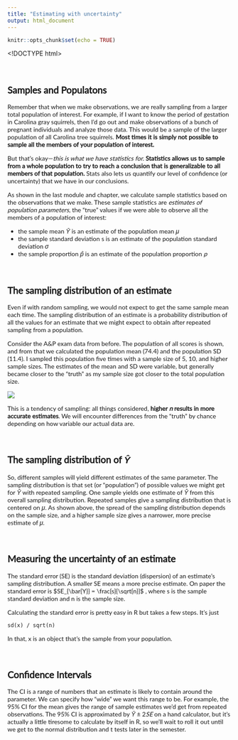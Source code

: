 ```yaml
---
title: "Estimating with uncertainty"
output: html_document
---
```


```r
knitr::opts_chunk$set(echo = TRUE)
```
<!DOCTYPE html>
<html>
<head>
<meta name="viewport" content="width=device-width, initial-scale=1">
<style>

/* latin-ext */
@font-face {
  font-family: 'Lato';
  font-style: normal;
  font-weight: 400;
  src: local('Lato Regular'), local('Lato-Regular'), url(https://fonts.gstatic.com/s/lato/v14/S6uyw4BMUTPHjxAwXiWtFCfQ7A.woff2) format('woff2');
  unicode-range: U+0100-024F, U+0259, U+1E00-1EFF, U+2020, U+20A0-20AB, U+20AD-20CF, U+2113, U+2C60-2C7F, U+A720-A7FF;
}
/* latin */
@font-face {
  font-family: 'Lato';
  font-style: normal;
  font-weight: 400;
  src: local('Lato Regular'), local('Lato-Regular'), url(https://fonts.gstatic.com/s/lato/v14/S6uyw4BMUTPHjx4wXiWtFCc.woff2) format('woff2');
  unicode-range: U+0000-00FF, U+0131, U+0152-0153, U+02BB-02BC, U+02C6, U+02DA, U+02DC, U+2000-206F, U+2074, U+20AC, U+2122, U+2191, U+2193, U+2212, U+2215, U+FEFF, U+FFFD;
}

p {
  font-family: 'Lato', sans-serif;
}

h1 {
  font-family: 'Lato', sans-serif;
}

h2 {
  font-family: 'Lato', sans-serif;
}

h3 {
  font-family: 'Lato', sans-serif;
}

h4 {
  font-family: 'Lato', sans-serif;
}

.list {
  font-family: 'Lato', sans-serif;
}

.list2 {
  font-family: 'Lato', sans-serif;
}

.list3 {
  font-family: 'Lato', sans-serif;
}

.list4 {
  font-family: 'Lato', sans-serif;
}

.list5 {
  font-family: 'Lato', sans-serif;
}

</style>
</head>
<body>
<div class="list">


<br>

## Samples and Populatons

Remember that when we make observations, we are really sampling from a larger total population of interest. For example, if I want to know the period of gestation in Carolina gray squirrels, then I'd go out and make observations of a bunch of pregnant individuals and analyze those data. This would be a sample of the larger population of all Carolina tree squirrels. **Most times it is simply not possible to sample all the members of your population of interest.** 

But that's okay—*this is what we have statistics for.* **Statistics allows us to sample from a whole population to try to reach a conclusion that is generalizable to all members of that population.** Stats also lets us quantify our level of confidence (or uncertainty) that we have in our conclusions.

As shown in the last module and chapter, we calculate sample statistics based on the observations that we make. These sample statistics are *estimates of population parameters*, the "true" values if we were able to observe all the members of a population of interest:

- the sample mean $\bar{Y}$ is an estimate of the population mean $\mu$ 
- the sample standard deviation s is an estimate of the population standard deviation $\sigma$
- the sample proportion $\hat{p}$ is an estimate of the population proportion *p*

<br>

## The sampling distribution of an estimate

Even if with random sampling, we would not expect to get the same sample mean each time. The sampling distribution of an estimate is a probability distribution of all the values for an estimate that we might expect to obtain after repeated sampling from a population.

Consider the A&P exam data from before. The population of all scores is shown, and from that we calculated the population mean (74.4) and the population SD (11.4). I sampled this population five times with a sample size of 5, 10, and higher sample sizes. The estimates of the mean and SD were variable, but generally became closer to the "truth" as my sample size got closer to the total population size.

<img src="https://github.com/nmccurtin/biostatsimages/blob/master/4lec.jpg?raw=true">

This is a tendency of sampling: all things considered, **higher *n* results in more accurate estimates**. We will encounter differences from the "truth" by chance depending on how variable our actual data are.

<br>

## The sampling distribution of $\hat{Y}$

So, different samples will yield different estimates of the same parameter. The sampling distribution is that set (or "population") of possible values we might get for $\hat{Y}$ with repeated sampling. One sample yields one estimate of $\hat{Y}$ from this overall sampling distribution. Repeated samples give a sampling distribution that is centered on $\mu$. As shown above, the spread of the sampling distribution depends on the sample size, and a higher sample size gives a narrower, more precise estimate of $\mu$.

<br>

## Measuring the uncertainty of an estimate

The standard error (SE) is the standard deviation (dispersion) of an estimate's sampling distribution. A smaller SE means a more precise estimate. On paper the standard error is $SE_{\bar{Y}}  = \frac{s}{\sqrt{n}}$ , where s is the sample standard deviation and n is the sample size.

Calculating the standard error is pretty easy in R but takes a few steps. It's just

```sd(x) / sqrt(n)```

In that, x is an object that's the sample from your population. 

<br>

## Confidence Intervals

The CI is a range of numbers that an estimate is likely to contain around the parameter. We can specify how "wide" we want this range to be. For example, the 95% CI for the mean gives the range of sample estimates we'd get from repeated observations. The 95% CI is approximated by $\bar{Y}\pm 2SE$ on a hand calculator, but it's actually a little tiresome to calculate by itself in R, so we'll wait to roll it out until we get to the normal distribution and t tests later in the semester.

<br>

</div>
</body>
</html>